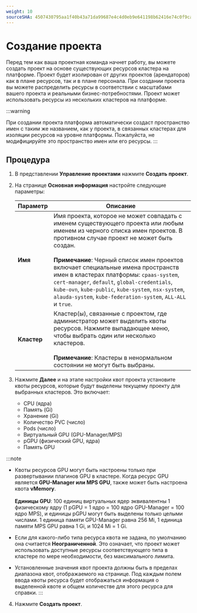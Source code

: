 ```yaml
---
weight: 10
sourceSHA: 4507430795aa1f40b43a71da99687e4c4d0eb9e641198b62416e74c0f9ca8663
---
```


# Создание проекта

Перед тем как ваша проектная команда начнет работу, вы можете создать проект на основе существующих ресурсов кластера на платформе. Проект будет изолирован от других проектов (арендаторов) как в плане ресурсов, так и в плане персонала. При создании проекта вы можете распределить ресурсы в соответствии с масштабами вашего проекта и реальными бизнес-потребностями. Проект может использовать ресурсы из нескольких кластеров на платформе.

:::warning

При создании проекта платформа автоматически создаст пространство имен с таким же названием, как у проекта, в связанных кластерах для изоляции ресурсов на уровне платформы. Пожалуйста, не модифицируйте это пространство имен или его ресурсы.
:::

## Процедура

1. В представлении **Управление проектами** нажмите **Создать проект**.

2. На странице **Основная информация** настройте следующие параметры:

   | Параметр    | Описание                                                                                                                                                                                                                                                                                                                                                                                                                                                            |
   | ----------- | ----------------------------------------------------------------------------------------------------------------------------------------------------------------------------------------------------------------------------------------------------------------------------------------------------------------------------------------------------------------------------------------------------------------------------------------------------------------------- |
   | **Имя**     | Имя проекта, которое не может совпадать с именем существующего проекта или любым именем из черного списка имен проектов. В противном случае проект не может быть создан.<br /><br />**Примечание**: Черный список имен проектов включает специальные имена пространств имен в кластерах платформы: `cpaas-system`, `cert-manager`, `default`, `global-credentials`, `kube-ovn`, `kube-public`, `kube-system`, `nsx-system`, `alauda-system`, `kube-federation-system`, `ALL-ALL` и `true`. |
   | **Кластер** | Кластер(ы), связанные с проектом, где администратор может выделить квоты ресурсов. Нажмите выпадающее меню, чтобы выбрать один или несколько кластеров.<br /><br />**Примечание**: Кластеры в ненормальном состоянии не могут быть выбраны.                                                                                                                                                                                                                                 |

3. Нажмите **Далее** и на этапе настройки квот проекта установите квоты ресурсов, которые будут выделены текущему проекту для выбранных кластеров. Это включает:
   - CPU (ядра)
   - Память (Gi)
   - Хранение (Gi)
   - Количество PVC (число)
   - Pods (число)
   - Виртуальный GPU (GPU-Manager/MPS)
   - pGPU (физический GPU, ядра)
   - Память GPU

:::note

- Квоты ресурсов GPU могут быть настроены только при развертывании плагинов GPU в кластере. Когда ресурс GPU является **GPU-Manager или MPS GPU**, также может быть настроена квота **vMemory**.<br /><br />**Единицы GPU**: 100 единиц виртуальных ядер эквивалентны 1 физическому ядру (1 pGPU = 1 ядро = 100 ядро GPU-Manager = 100 ядро MPS), и единицы pGPU могут быть выделены только целыми числами. 1 единица памяти GPU-Manager равна 256 Mi, 1 единица памяти MPS GPU равна 1 Gi, и 1024 Mi = 1 Gi.

- Если для какого-либо типа ресурса квота не задана, по умолчанию она считается **Неограниченной**. Это означает, что проект может использовать доступные ресурсы соответствующего типа в кластере по мере необходимости, без максимального лимита.

- Установленные значения квот проекта должны быть в пределах диапазона квот, отображаемого на странице. Под каждым полем ввода квоты ресурса будет отображаться информация о выделенной квоте и общем количестве для этого ресурса для справки.
  :::

4. Нажмите **Создать проект**.
